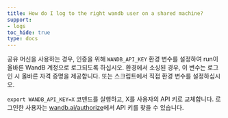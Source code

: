 ```yaml
---
title: How do I log to the right wandb user on a shared machine?
support:
- logs
toc_hide: true
type: docs
---
```


공유 머신을 사용하는 경우, 인증을 위해 `WANDB_API_KEY` 환경 변수를 설정하여 run이 올바른 WandB 계정으로 로그되도록 하십시오. 환경에서 소싱된 경우, 이 변수는 로그인 시 올바른 자격 증명을 제공합니다. 또는 스크립트에서 직접 환경 변수를 설정하십시오.

`export WANDB_API_KEY=X` 코맨드를 실행하고, X를 사용자의 API 키로 교체합니다. 로그인한 사용자는 [wandb.ai/authorize](https://app.wandb.ai/authorize)에서 API 키를 찾을 수 있습니다.
